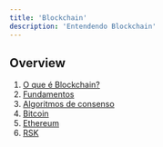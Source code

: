 ---
title: 'Blockchain'
description: 'Entendendo Blockchain'
---

## Overview

1. [O que é Blockchain?](/courses/dev/03/blockchain)
2. [Fundamentos](/courses/dev/03/fundamentals)
3. [Algoritmos de consenso](/courses/dev/03/consensus-algorithms)
4. [Bitcoin](/courses/dev/03/bitcoin)
5. [Ethereum](/courses/dev/03/ethereum)
6. [RSK](/courses/dev/03/RSK)
